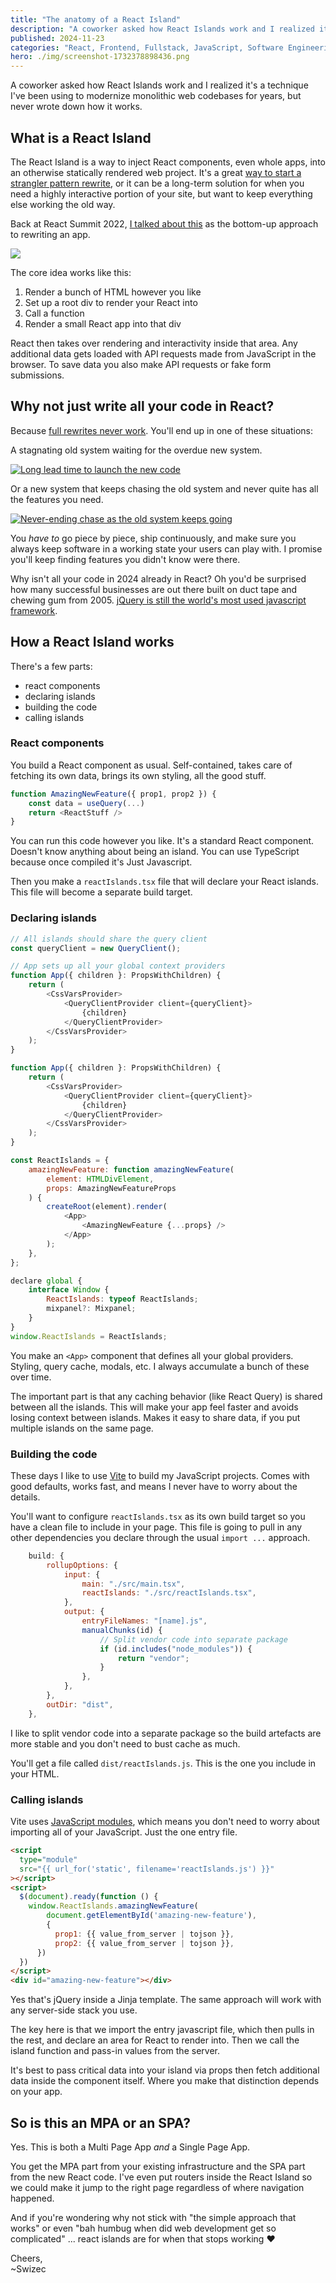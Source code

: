 ```yaml
---
title: "The anatomy of a React Island"
description: "A coworker asked how React Islands work and I realized it's a technique I've been using to modernize monolithic web codebases for years, but never wrote down how it works."
published: 2024-11-23
categories: "React, Frontend, Fullstack, JavaScript, Software Engineering"
hero: ./img/screenshot-1732378898436.png
---
```


A coworker asked how React Islands work and I realized it's a technique I've been using to modernize monolithic web codebases for years, but never wrote down how it works.

## What is a React Island

The React Island is a way to inject React components, even whole apps, into an otherwise statically rendered web project. It's a great [way to start a strangler pattern rewrite](https://swizec.com/blog/how-to-rewrite-your-app-while-growing-to-a-dollar100000000-series-b/), or it can be a long-term solution for when you need a highly interactive portion of your site, but want to keep everything else working the old way.

Back at React Summit 2022, [I talked about this](https://swizec.com/blog/the-audience-loved-my-talk-but-i-didnt/) as the bottom-up approach to rewriting an app.

[![](./img/e5kbOjpeg-42f424.jpeg)](https://gitnation.com/contents/you-do-have-time-to-build-it-twice)

The core idea works like this:

1. Render a bunch of HTML however you like
2. Set up a root div to render your React into
3. Call a function
4. Render a small React app into that div

React then takes over rendering and interactivity inside that area. Any additional data gets loaded with API requests made from JavaScript in the browser. To save data you also make API requests or fake form submissions.

## Why not just write all your code in React?

Because [full rewrites never work](https://swizec.com/blog/you-can-t-stop-the-business-or-why-rewrites-fail/). You'll end up in one of these situations:

A stagnating old system waiting for the overdue new system.

[![Long lead time to launch the new code](./img/Long-lead-time-to-launch-the-new-code-g8e1ag.png)](https://swizec.com/blog/you-can-t-stop-the-business-or-why-rewrites-fail/)

Or a new system that keeps chasing the old system and never quite has all the features you need.

[![Never-ending chase as the old system keeps going](./img/Never-ending-chase-as-the-old-system-keeps-going-ci8013.png)](https://swizec.com/blog/you-can-t-stop-the-business-or-why-rewrites-fail/)

You _have to_ go piece by piece, ship continuously, and make sure you always keep software in a working state your users can play with. I promise you'll keep finding features you didn't know were there.

Why isn't all your code in 2024 already in React? Oh you'd be surprised how many successful businesses are out there built on duct tape and chewing gum from 2005. [jQuery is still the world's most used javascript framework](https://trends.builtwith.com/javascript/jQuery).

## How a React Island works

There's a few parts:

- react components
- declaring islands
- building the code
- calling islands

### React components

You build a React component as usual. Self-contained, takes care of fetching its own data, brings its own styling, all the good stuff.

```javascript
function AmazingNewFeature({ prop1, prop2 }) {
	const data = useQuery(...)
	return <ReactStuff />
}
```

You can run this code however you like. It's a standard React component. Doesn't know anything about being an island. You can use TypeScript because once compiled it's Just Javascript.

Then you make a `reactIslands.tsx` file that will declare your React islands. This file will become a separate build target.

### Declaring islands

```javascript
// All islands should share the query client
const queryClient = new QueryClient();

// App sets up all your global context providers
function App({ children }: PropsWithChildren) {
    return (
        <CssVarsProvider>
            <QueryClientProvider client={queryClient}>
                {children}
            </QueryClientProvider>
        </CssVarsProvider>
    );
}

function App({ children }: PropsWithChildren) {
    return (
        <CssVarsProvider>
            <QueryClientProvider client={queryClient}>
                {children}
            </QueryClientProvider>
        </CssVarsProvider>
    );
}

const ReactIslands = {
    amazingNewFeature: function amazingNewFeature(
        element: HTMLDivElement,
        props: AmazingNewFeatureProps
    ) {
        createRoot(element).render(
            <App>
                <AmazingNewFeature {...props} />
            </App>
        );
    },
};

declare global {
    interface Window {
        ReactIslands: typeof ReactIslands;
        mixpanel?: Mixpanel;
    }
}
window.ReactIslands = ReactIslands;
```

You make an `<App>` component that defines all your global providers. Styling, query cache, modals, etc. I always accumulate a bunch of these over time.

The important part is that any caching behavior (like React Query) is shared between all the islands. This will make your app feel faster and avoids losing context between islands. Makes it easy to share data, if you put multiple islands on the same page.

### Building the code

These days I like to use [Vite](https://vite.dev) to build my JavaScript projects. Comes with good defaults, works fast, and means I never have to worry about the details.

You'll want to configure `reactIslands.tsx` as its own build target so you have a clean file to include in your page. This file is going to pull in any other dependencies you declare through the usual `import ...` approach.

```javascript
    build: {
        rollupOptions: {
            input: {
                main: "./src/main.tsx",
                reactIslands: "./src/reactIslands.tsx",
            },
            output: {
                entryFileNames: "[name].js",
                manualChunks(id) {
                    // Split vendor code into separate package
                    if (id.includes("node_modules")) {
                        return "vendor";
                    }
                },
            },
        },
        outDir: "dist",
    },
```

I like to split vendor code into a separate package so the build artefacts are more stable and you don't need to bust cache as much.

You'll get a file called `dist/reactIslands.js`. This is the one you include in your HTML.

### Calling islands

Vite uses [JavaScript modules](https://developer.mozilla.org/en-US/docs/Web/JavaScript/Guide/Modules), which means you don't need to worry about importing all of your JavaScript. Just the one entry file.

```html
<script
  type="module"
  src="{{ url_for('static', filename='reactIslands.js') }}"
></script>
<script>
  $(document).ready(function () {
  	window.ReactIslands.amazingNewFeature(
  		document.getElementById('amazing-new-feature'),
  		{
          prop1: {{ value_from_server | tojson }},
          prop2: {{ value_from_server | tojson }},
      })
  })
</script>
<div id="amazing-new-feature"></div>
```

Yes that's jQuery inside a Jinja template. The same approach will work with any server-side stack you use.

The key here is that we import the entry javascript file, which then pulls in the rest, and declare an area for React to render into. Then we call the island function and pass-in values from the server.

It's best to pass critical data into your island via props then fetch additional data inside the component itself. Where you make that distinction depends on your app.

## So is this an MPA or an SPA?

Yes. This is both a Multi Page App _and_ a Single Page App.

You get the MPA part from your existing infrastructure and the SPA part from the new React code. I've even put routers inside the React Island so we could make it jump to the right page regardless of where navigation happened.

And if you're wondering why not stick with "the simple approach that works" or even "bah humbug when did web development get so complicated" ... react islands are for when that stops working ❤️

Cheers,<br />
\~Swizec

